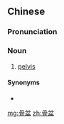 ==Chinese==
{{zh-forms}}

===Pronunciation===
{{zh-pron
|m=gǔpén
|c=gwat1 pun4
|mn=qz,xm,zz:kut-phûn
|cat=n
}}

===Noun===
{{zh-noun}}

# {{lb|zh|anatomy}} [[pelvis]]

====Synonyms====
* {{zh-l|骨盤}}

[[mg:骨盆]]
[[zh:骨盆]]
